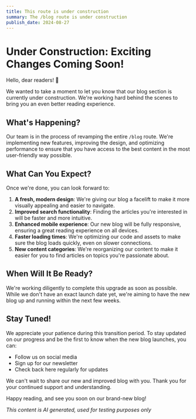 ```yaml
---
title: This route is under construction
summary: The /blog route is under construction
publish_date: 2024-08-27
---
```


# Under Construction: Exciting Changes Coming Soon!

Hello, dear readers! 👋

We wanted to take a moment to let you know that our blog section is currently under construction. We're working hard behind the scenes to bring you an even better reading experience.

## What's Happening?

Our team is in the process of revamping the entire `/blog` route. We're implementing new features, improving the design, and optimizing performance to ensure that you have access to the best content in the most user-friendly way possible.

## What Can You Expect?

Once we're done, you can look forward to:

1. **A fresh, modern design**: We're giving our blog a facelift to make it more visually appealing and easier to navigate.
2. **Improved search functionality**: Finding the articles you're interested in will be faster and more intuitive.
3. **Enhanced mobile experience**: Our new blog will be fully responsive, ensuring a great reading experience on all devices.
4. **Faster loading times**: We're optimizing our code and assets to make sure the blog loads quickly, even on slower connections.
5. **New content categories**: We're reorganizing our content to make it easier for you to find articles on topics you're passionate about.

## When Will It Be Ready?

We're working diligently to complete this upgrade as soon as possible. While we don't have an exact launch date yet, we're aiming to have the new blog up and running within the next few weeks.

## Stay Tuned!

We appreciate your patience during this transition period. To stay updated on our progress and be the first to know when the new blog launches, you can:

- Follow us on social media
- Sign up for our newsletter
- Check back here regularly for updates

We can't wait to share our new and improved blog with you. Thank you for your continued support and understanding.

Happy reading, and see you soon on our brand-new blog!

*This content is AI generated, used for testing purposes only*

